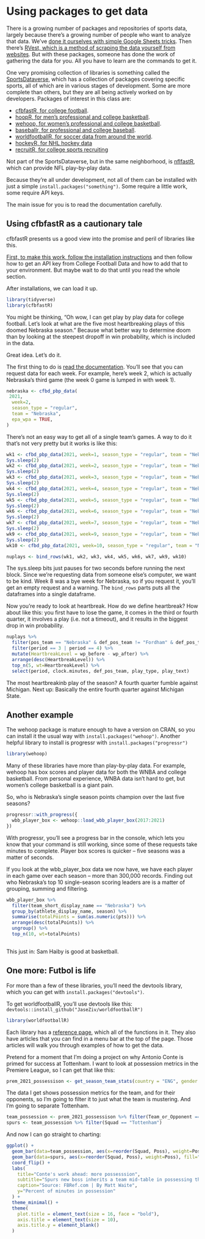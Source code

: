 # Using packages to get data

There is a growing number of packages and repositories of sports data, largely because there's a growing number of people who want to analyze that data. We've [done it ourselves with simple Google Sheets tricks](http://mattwaite.github.io/sports/data-structures-and-types.html#a-simple-way-to-get-data). Then there's [RVest, which is a method of scraping the data yourself from websites](http://mattwaite.github.io/sports/intro-to-rvest.html). But with these packages, someone has done the work of gathering the data for you. All you have to learn are the commands to get it.

One very promising collection of libraries is something called the [SportsDataverse](https://sportsdataverse.org/), which has a collection of packages covering specific sports, all of which are in various stages of development. Some are more complete than others, but they are all being actively worked on by developers. Packages of interest in this class are: 

* [cfbfastR, for college football](https://saiemgilani.github.io/cfbfastR/).
* [hoopR, for men's professional and college basketball](https://saiemgilani.github.io/hoopR/).
* [wehoop, for women's professional and college basketball](https://saiemgilani.github.io/wehoop/).
* [baseballr, for professional and college baseball](https://billpetti.github.io/baseballr/).
* [worldfootballR, for soccer data from around the world](https://jaseziv.github.io/worldfootballR/).
* [hockeyR, for NHL hockey data](https://hockeyr.netlify.app/)
* [recruitR, for college sports recruiting](https://saiemgilani.github.io/recruitR/)

Not part of the SportsDataverse, but in the same neighborhood, is [nflfastR](https://www.nflfastr.com/), which can provide NFL play-by-play data. 

Because they're all under development, not all of them can be installed with just a simple `install.packages("something")`. Some require a little work, some require API keys. 

The main issue for you is to read the documentation carefully. 

## Using cfbfastR as a cautionary tale

cfbfastR presents us a good view into the promise and peril of libraries like this. 

[First, to make this work, follow the installation instructions](https://saiemgilani.github.io/cfbfastR/) and then follow how to get an API key from College Football Data and how to add that to your environment. But maybe wait to do that until you read the whole section. 

After installations, we can load it up. 

```r
library(tidyverse)
library(cfbfastR)
```

You might be thinking, "Oh wow, I can get play by play data for college football. Let's look at what are the five most heartbreaking plays of this doomed Nebraska season." Because what better way to determine doom than by looking at the steepest dropoff in win probability, which is included in the data. 

Great idea. Let's do it.

The first thing to do is [read the documentation](https://saiemgilani.github.io/cfbfastR/reference/cfbd_pbp_data.html). You'll see that you can request data for each week. For example, here's week 2, which is actually Nebraska's third game (the week 0 game is lumped in with week 1).

```r
nebraska <- cfbd_pbp_data(
 2021,
  week=2, 
  season_type = "regular",
  team = "Nebraska",
  epa_wpa = TRUE,
)
```

There's not an easy way to get all of a single team's games. A way to do it that's not very pretty but it works is like this:

```r
wk1 <- cfbd_pbp_data(2021, week=1, season_type = "regular", team = "Nebraska", epa_wpa = TRUE)
Sys.sleep(2)
wk2 <- cfbd_pbp_data(2021, week=2, season_type = "regular", team = "Nebraska", epa_wpa = TRUE)
Sys.sleep(2)
wk3 <- cfbd_pbp_data(2021, week=3, season_type = "regular", team = "Nebraska", epa_wpa = TRUE)
Sys.sleep(2)
wk4 <- cfbd_pbp_data(2021, week=4, season_type = "regular", team = "Nebraska", epa_wpa = TRUE)
Sys.sleep(2)
wk5 <- cfbd_pbp_data(2021, week=5, season_type = "regular", team = "Nebraska", epa_wpa = TRUE)
Sys.sleep(2)
wk6 <- cfbd_pbp_data(2021, week=6, season_type = "regular", team = "Nebraska", epa_wpa = TRUE)
Sys.sleep(2)
wk7 <- cfbd_pbp_data(2021, week=7, season_type = "regular", team = "Nebraska", epa_wpa = TRUE)
Sys.sleep(2)
wk9 <- cfbd_pbp_data(2021, week=9, season_type = "regular", team = "Nebraska", epa_wpa = TRUE)
Sys.sleep(2)
wk10 <- cfbd_pbp_data(2021, week=10, season_type = "regular", team = "Nebraska", epa_wpa = TRUE)

nuplays <- bind_rows(wk1, wk2, wk3, wk4, wk5, wk6, wk7, wk9, wk10)
```

The sys.sleep bits just pauses for two seconds before running the next block. Since we're requesting data from someone else's computer, we want to be kind. Week 8 was a bye week for Nebraska, so if you request it, you'll get an empty request and a warning. The `bind_rows` parts puts all the dataframes into a single dataframe.

Now you're ready to look at heartbreak. How do we define heartbreak? How about like this: you first have to lose the game, it comes in the third or fourth quarter, it involves a play (i.e. not a timeout), and it results in the biggest drop in win probability.

```r
nuplays %>% 
  filter(pos_team == "Nebraska" & def_pos_team != "Fordham" & def_pos_team != "Buffalo" & def_pos_team != "Northwestern" & play_type != "Timeout") %>% 
  filter(period == 3 | period == 4) %>% 
  mutate(HeartbreakLevel = wp_before - wp_after) %>% 
  arrange(desc(HeartbreakLevel)) %>% 
  top_n(5, wt=HeartbreakLevel) %>%
  select(period, clock.minutes, def_pos_team, play_type, play_text)
```

The most heartbreakinb play of the season? A fourth quarter fumble against Michigan. Next up: Basically the entire fourth quarter against Michigan State. 

## Another example

The wehoop package is mature enough to have a version on CRAN, so you can install it the usual way with `install.packages("wehoop")`. Another helpful library to install is progressr with `install.packages("progressr")`

```r
library(wehoop)
```

Many of these libraries have more than play-by-play data. For example, wehoop has box scores and player data for both the WNBA and college basketball. From personal experience, WNBA data isn't hard to get, but women's college basketball is a giant pain. 

So, who is Nebraska's single season points champion over the last five seasons? 

```r
progressr::with_progress({
  wbb_player_box <- wehoop::load_wbb_player_box(2017:2021)
})
```

With progressr, you'll see a progress bar in the console, which lets you know that your command is still working, since some of these requests take minutes to complete. Player box scores is quicker -- five seasons was a matter of seconds. 

If you look at the wbb_player_box data we now have, we have each player in each game over each season -- more than 300,000 records. Finding out who Nebraska's top 10 single-season scoring leaders are is a matter of grouping, summing and filtering.

```r
wbb_player_box %>% 
  filter(team_short_display_name == "Nebraska") %>% 
  group_by(athlete_display_name, season) %>% 
  summarise(totalPoints = sum(as.numeric(pts))) %>% 
  arrange(desc(totalPoints)) %>%
  ungroup() %>%
  top_n(10, wt=totalPoints)
  
```

This just in: Sam Haiby is good at basketball.

## One more: Futbol is life

For more than a few of these libraries, you'll need the devtools library, which you can get with `install.packages("devtools")`.

To get worldfootballR, you'll use devtools like this: `devtools::install_github("JaseZiv/worldfootballR")`

```r
library(worldfootballR)
```

Each library has a [reference page](https://jaseziv.github.io/worldfootballR/reference/index.html), which all of the functions in it. They also have articles that you can find in a menu bar at the top of the page. Those articles will walk you through examples of how to get the data. 

Pretend for a moment that I'm doing a project on why Antonio Conte is primed for success at Tottenham. I want to look at possession metrics in the Premiere League, so I can get that like this:

```r
prem_2021_possessison <- get_season_team_stats(country = "ENG", gender = "M", season_end_year = "2021", tier = "1st", stat_type = "possession")
```

The data I get shows possession metrics for the team, and for their opponents, so I'm going to filter it to just what the team is mustering. And I'm going to separate Tottenham. 

```r
team_possession <- prem_2021_possessison %>% filter(Team_or_Opponent == "team")
spurs <- team_possession %>% filter(Squad == "Tottenham")
```

And now I can go straight to charting: 

```r
ggplot() + 
  geom_bar(data=team_possession, aes(x=reorder(Squad, Poss), weight=Poss)) +
  geom_bar(data=spurs, aes(x=reorder(Squad, Poss), weight=Poss), fill="#132257") + 
  coord_flip() + 
  labs(
    title="Conte's work ahead: more possesssion",
    subtitle="Spurs new boss inherits a team mid-table in possessing the ball.",
    caption="Source: FBRef.com | By Matt Waite",
    y="Percent of minutes in possession"
  ) + 
  theme_minimal() + 
  theme(
    plot.title = element_text(size = 16, face = "bold"),
    axis.title = element_text(size = 10),
    axis.title.y = element_blank()
  )
```

